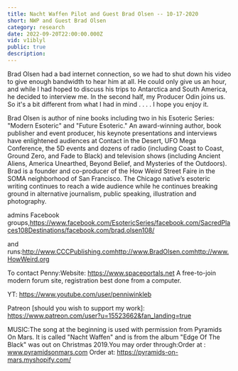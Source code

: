 ```yaml
---
title: Nacht Waffen Pilot and Guest Brad Olsen -- 10-17-2020
short: NWP and Guest Brad Olsen
category: research
date: 2022-09-20T22:00:00.000Z
vid: v1iblyl
public: true
description:
---
```

Brad Olsen had a bad internet connection, so we had to shut down his video to give enough bandwidth to hear him at all. He could only give us an hour, and while I had hoped to discuss his trips to Antarctica and South America, he decided to interview me. In the second half, my Producer Odin joins us. So it's a bit different from what I had in mind . . . . I hope you enjoy it.

Brad Olsen is author of nine books including two in his Esoteric Series: "Modern Esoteric" and "Future Esoteric." An award-winning author, book publisher and event producer, his keynote presentations and interviews have enlightened audiences at Contact in the Desert, UFO Mega Conference, the 5D events and dozens of radio (including Coast to Coast, Ground Zero, and Fade to Black) and television shows (including Ancient Aliens, America Unearthed, Beyond Belief, and Mysteries of the Outdoors). Brad is a founder and co-producer of the How Weird Street Faire in the SOMA neighborhood of San Francisco. The Chicago native’s esoteric writing continues to reach a wide audience while he continues breaking ground in alternative journalism, public speaking, illustration and photography.

admins Facebook groups,https://www.facebook.com/EsotericSeries/facebook.com/SacredPlaces108Destinations/facebook.com/brad.olsen108/

and runs:http://www.CCCPublishing.comhttp://www.BradOlsen.comhttp://www.HowWeird.org

To contact Penny:Website: https://www.spaceportals.net A free-to-join modern forum site, registration best done from a computer.

YT: https://www.youtube.com/user/penniwinkleb

Patreon [should you wish to support my work]: https://www.patreon.com/user?u=15523662&fan_landing=true

MUSIC:The song at the beginning is used with permission from Pyramids On Mars. It is called "Nacht Waffen" and is from the album "Edge Of The Black" was out on Christmas 2019.You may order through:Order at : www.pyramidsonmars.com Order at: https://pyramids-on-mars.myshopify.com/
